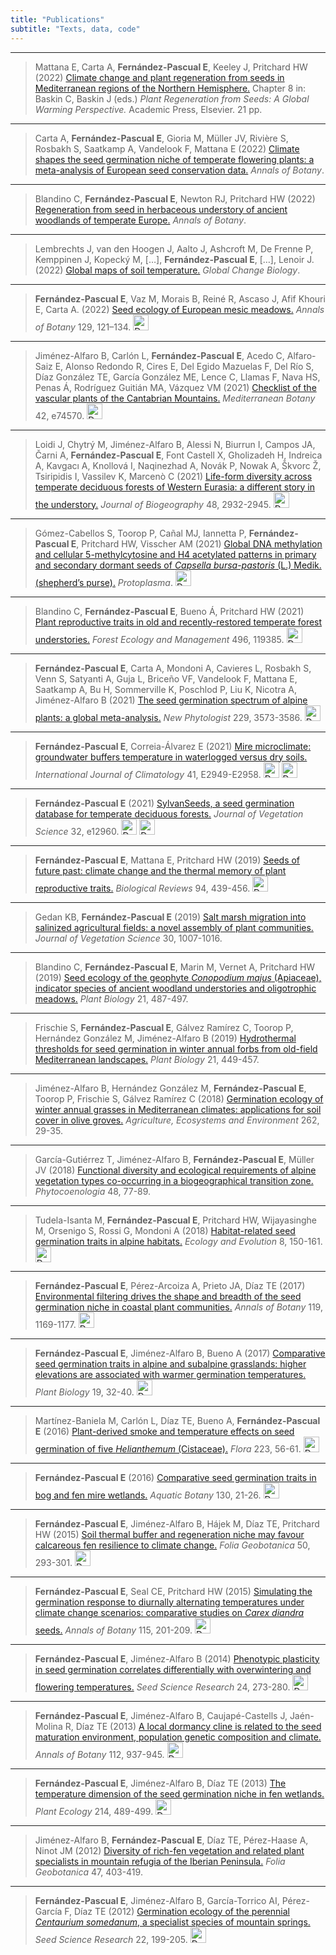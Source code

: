 ```yaml
---
title: "Publications"
subtitle: "Texts, data, code"
---
```


---

> Mattana E, Carta A, **Fernández-Pascual E**, Keeley J, Pritchard HW (2022) [Climate change and plant regeneration from seeds in
Mediterranean regions of the Northern Hemisphere.](https://doi.org/10.1016/B978-0-12-823731-1.00015-9) Chapter 8 in: Baskin C, Baskin J (eds.) *Plant Regeneration from Seeds: A Global Warming Perspective.* Academic Press, Elsevier. 21 pp.

---

> Carta A, **Fernández-Pascual E**, Gioria M, Müller JV, Rivière S, Rosbakh S, Saatkamp A, Vandelook F, Mattana E (2022) [Climate shapes the seed germination niche of temperate flowering plants: a meta-analysis of European seed conservation data.](https://doi.org/10.1093/aob/mcac037) *Annals of Botany*.

---

> Blandino C, **Fernández-Pascual E**, Newton RJ, Pritchard HW (2022) [Regeneration from seed in herbaceous understory of ancient woodlands of temperate Europe.](https://doi.org/10.1093/aob/mcac003) *Annals of Botany*.

---

> Lembrechts J, van den Hoogen J, Aalto J, Ashcroft M, De Frenne P, Kemppinen J, Kopecký M, [...], **Fernández-Pascual E**, [...], Lenoir J. (2022) [Global maps of soil temperature.](https://doi.org/10.1111/gcb.16060) *Global Change Biology*.

---

> **Fernández-Pascual E**, Vaz M, Morais B, Reiné R, Ascaso J, Afif Khouri E, Carta A. (2022) [Seed ecology of European mesic meadows.](https://dx.doi.org/10.1093/aob/mcab135) *Annals of Botany* 129, 121–134.
<a href="https://github.com/efernandezpascual/meadows"><img src="icons/GitHub.svg" width="25" title="Data & code"/></a>

---

> Jiménez-Alfaro B, Carlón L, **Fernández-Pascual E**, Acedo C, Alfaro-Saiz E, Alonso Redondo R, Cires E, Del Egido Mazuelas F, Del Río S, Díaz González TE, García González ME, Lence C, Llamas F, Nava HS, Penas Á, Rodríguez Guitián MA, Vázquez VM (2021) [Checklist of the vascular plants of the Cantabrian Mountains.](https://doi.org/10.5209/mbot.74570) *Mediterranean Botany* 42, e74570. 
<a href="pdf/Jiménez-Alfaro et al. 2021 - Mediterranean Botany.pdf"><img src="icons/PDF.webp" width="25" title="Download open access"/></a>

---

> Loidi J, Chytrý M, Jiménez-Alfaro B, Alessi N, Biurrun I, Campos JA, Čarni A, **Fernández-Pascual E**, Font Castell X, Gholizadeh H, Indreica A, Kavgacı A, Knollová I, Naqinezhad A, Novák P, Nowak A, Škvorc Ž, Tsiripidis I, Vassilev K, Marcenò C (2021) [Life-form diversity across temperate deciduous forests of Western Eurasia: a different story in the understory.](https://doi.org/10.1111/jbi.14254) *Journal of Biogeography* 48, 2932-2945.
<a href="pdf/jbi.14254.pdf"><img src="icons/PDF.webp" width="25" title="Download open access"/></a>

---

> Gómez-Cabellos S, Toorop P, Cañal MJ, Iannetta P, **Fernández-Pascual E**, Pritchard HW, Visscher AM (2021) [Global DNA methylation and cellular 5-methylcytosine and H4 acetylated patterns in primary and secondary dormant seeds of *Capsella bursa-pastoris* (L.) Medik. (shepherd's purse).](https://doi.org/10.1007/s00709-021-01678-2) *Protoplasma*.
<a href="pdf/Gomez-Cabellos2021_Article_GlobalDNAMethylationAndCellula.pdf"><img src="icons/PDF.webp" width="25" title="Download open access"/></a>

---

> Blandino C, **Fernández-Pascual E**, Bueno Á, Pritchard HW (2021) [Plant reproductive traits in old and recently-restored temperate forest understories.](https://doi.org/10.1016/j.foreco.2021.119385) *Forest Ecology and Management* 496, 119385.
><a href="https://doi.org/10.6084/m9.figshare.13655990.v1"><img src="icons/Figshare.png" width="25" title="Data & code"/></a>

---

> **Fernández-Pascual E**, Carta A, Mondoni A, Cavieres L, Rosbakh S, Venn S, Satyanti A, Guja L, Briceño VF, Vandelook F, Mattana E, Saatkamp A, Bu H, Sommerville K, Poschlod P, Liu K, Nicotra A, Jiménez-Alfaro B (2021) [The seed germination spectrum of alpine plants: a global meta-analysis.](https://doi.org/10.1111/nph.17086) *New Phytologist* 229, 3573-3586.
><a href="https://github.com/efernandezpascual/alpineseeds"><img src="icons/GitHub.svg" width="25" title="Data & code"/></a>

---

>**Fernández-Pascual E**, Correia-Álvarez E (2021) [Mire microclimate: groundwater buffers temperature in waterlogged versus dry soils.](https://doi.org/10.1002/joc.6893) *International Journal of Climatology* 41, E2949-E2958.
><a href="https://github.com/efernandezpascual/mires"><img src="icons/GitHub.svg" width="25" title="Data & code"/></a>
><a href="pdf/IJOC 2021.pdf"><img src="icons/PDF.webp" width="25" title="Download preprint"/></a>

---

>**Fernández-Pascual E** (2021) [SylvanSeeds, a seed germination database for temperate deciduous forests.](https://doi.org/10.1111/jvs.12960) *Journal of Vegetation Science* 32, e12960.
><a href="https://github.com/efernandezpascual/sylvanseeds"><img src="icons/GitHub.svg" width="25" title="Data & code"/></a>
><a href="pdf/JVS 2021.pdf"><img src="icons/PDF.webp" width="25" title="Download preprint"/></a>

---

>**Fernández-Pascual E**, Mattana E, Pritchard HW (2019) [Seeds of future past: climate change and the thermal memory of plant reproductive traits.](http://dx.doi.org/10.1111/brv.12461) *Biological Reviews* 94, 439-456. 
><a href="pdf/Fernández-Pascual et al. 2019 - Biol Reviews.pdf"><img src="icons/PDF.webp" width="25" title="Download preprint"/></a>

---

>Gedan KB, **Fernández-Pascual E** (2019) [Salt marsh migration into salinized agricultural fields: a novel assembly of plant communities.](http://doi.org/10.1111/jvs.12774) *Journal of Vegetation Science* 30, 1007-1016.

---

>Blandino C, **Fernández-Pascual E**, Marin M, Vernet A, Pritchard HW (2019) [Seed ecology of the geophyte *Conopodium majus* (Apiaceae), indicator species of ancient woodland understories and oligotrophic meadows.](http://dx.doi.org/10.1111/plb.12872) *Plant Biology* 21, 487-497.

---

>Frischie S, **Fernández-Pascual E**, Gálvez Ramírez C, Toorop P, Hernández González M, Jiménez-Alfaro B (2019) [Hydrothermal thresholds for seed germination in winter annual forbs from old-field Mediterranean landscapes.](http://dx.doi.org/10.1111/plb.12848) *Plant Biology* 21, 449-457. 

---

>Jiménez-Alfaro B, Hernández González M, **Fernández-Pascual E**, Toorop P, Frischie S, Gálvez Ramírez C (2018) [Germination ecology of winter annual grasses in Mediterranean climates: applications for soil cover in olive groves.](http://dx.doi.org/10.1016/j.agee.2018.04.013) *Agriculture, Ecosystems and Environment* 262, 29-35. 

---

>García-Gutiérrez T, Jiménez-Alfaro B, **Fernández-Pascual E**, Müller JV (2018) [Functional diversity and ecological requirements of alpine vegetation types co-occurring in a biogeographical transition zone.](http://dx.doi.org/10.1127/phyto/2017/0224) *Phytocoenologia* 48, 77-89. 

---

>Tudela-Isanta M, **Fernández-Pascual E**, Pritchard HW, Wijayasinghe M, Orsenigo S, Rossi G, Mondoni A (2018) [Habitat-related seed germination traits in alpine habitats.](http://dx.doi.org/10.1002/ece3.3539) *Ecology and Evolution* 8, 150-161.
><a href="pdf/Tudela-Isanta_et_al-2018-Ecology_and_Evolution.pdf"><img src="icons/PDF.webp" width="25" title="Download open access"/></a>

---

>**Fernández-Pascual E**, Pérez-Arcoiza A, Prieto JA, Díaz TE (2017) [Environmental filtering drives the shape and breadth of the seed germination niche in coastal plant communities.](http://dx.doi.org/10.1093/aob/mcx005) *Annals of Botany* 119, 1169-1177.
><a href="pdf/Fernández-Pascual et al. 2017 - Annals of Botany (pre-print).pdf"><img src="icons/PDF.webp" width="25" title="Download preprint"/></a>

---

>**Fernández-Pascual E**, Jiménez-Alfaro B, Bueno A (2017) [Comparative seed germination traits in alpine and subalpine grasslands: higher elevations are associated with warmer germination temperatures.](http://dx.doi.org/10.1111/plb.12472) *Plant Biology* 19, 32-40.
><a href="pdf/Fernández-Pascual et al. 2017 - Plant Biology (pre-print).pdf"><img src="icons/PDF.webp" width="25" title="Download preprint"/></a>

---

>Martínez-Baniela M, Carlón L, Díaz TE, Bueno A, **Fernández-Pascual E** (2016) [Plant-derived smoke and temperature effects on seed germination of five *Helianthemum* (Cistaceae).](http://dx.doi.org/10.1016/j.flora.2016.04.014) *Flora* 223, 56-61. 
><a href="pdf/Martínez-Baniela et al. 2016 - Flora (pre-print).pdf"><img src="icons/PDF.webp" width="25" title="Download preprint"/></a>

---

>**Fernández-Pascual E** (2016) [Comparative seed germination traits in bog and fen mire wetlands.](http://dx.doi.org/10.1016/j.aquabot.2016.01.001) *Aquatic Botany* 130, 21-26.
><a href="pdf/Fernández-Pascual 2016 - Aquatic Botany (pre-print).pdf"><img src="icons/PDF.webp" width="25" title="Download preprint"/></a>

---

>**Fernández-Pascual E**, Jiménez-Alfaro B, Hájek M, Díaz TE, Pritchard HW (2015) [Soil thermal buffer and regeneration niche may favour calcareous fen resilience to climate change.](http://dx.doi.org/10.1007/s12224-015-9223-y) *Folia Geobotanica* 50, 293-301.
><a href="pdf/Fernández-Pascual et al. 2015 - Folia Geobotanica (pre-print).pdf"><img src="icons/PDF.webp" width="25" title="Download preprint"/></a>

---

>**Fernández-Pascual E**, Seal CE, Pritchard HW (2015) [Simulating the germination response to diurnally alternating temperatures under climate change scenarios: comparative studies on *Carex diandra* seeds.](http://dx.doi.org/10.1093/aob/mcu234) *Annals of Botany* 115, 201-209.
><a href="pdf/Fernández-Pascual et al. 2015 - Annals of Botany (pre-print).pdf"><img src="icons/PDF.webp" width="25" title="Download preprint"/></a>

---

>**Fernández-Pascual E**, Jiménez-Alfaro B (2014) [Phenotypic plasticity in seed germination correlates differentially with overwintering and flowering temperatures.](http://dx.doi.org/10.1017/S0960258514000269) *Seed Science Research* 24, 273-280.
><a href="pdf/Fernández-Pascual & Jimenez-Alfaro 2014 - SSR (pre-print).pdf"><img src="icons/PDF.webp" width="25" title="Download preprint"/></a>

---

>**Fernández-Pascual E**, Jiménez-Alfaro B, Caujapé-Castells J, Jaén-Molina R, Díaz TE (2013) [A local dormancy cline is related to the seed maturation environment, population genetic composition and climate.](http://dx.doi.org/10.1093/aob/mct154) *Annals of Botany* 112, 937-945. 
><a href="pdf/Fernández-Pascual et al. 2013 - Annals of Botany (pre-print).pdf"><img src="icons/PDF.webp" width="25" title="Download preprint"/></a>

---

>**Fernández-Pascual E**, Jiménez-Alfaro B, Díaz TE (2013) [The temperature dimension of the seed germination niche in fen wetlands.](http://dx.doi.org/10.1007/s11258-012-0165-7) *Plant Ecology* 214, 489-499.
><a href="pdf/Fernández-Pascual et al. 2013 - Plant Ecology (pre-print).pdf"><img src="icons/PDF.webp" width="25" title="Download preprint"/></a>

---

>Jiménez-Alfaro B, **Fernández-Pascual E**, Díaz TE, Pérez-Haase A, Ninot JM (2012) [Diversity of rich-fen vegetation and related plant specialists in mountain refugia of the Iberian Peninsula.](http://dx.doi.org/10.1007/s12224-012-9125-1) *Folia Geobotanica* 47, 403-419. 

---

>**Fernández-Pascual E**, Jiménez-Alfaro B, García-Torrico AI, Pérez-García F, Díaz TE (2012) [Germination ecology of the perennial *Centaurium somedanum*, a specialist species of mountain springs.](http://dx.doi.org/10.1017/S0960258512000062) *Seed Science Research* 22, 199-205.
><a href="pdf/Fernández-Pascual et al. 2012 - SSR (Pre-print).pdf"><img src="icons/PDF.webp" width="25" title="Download preprint"/></a>